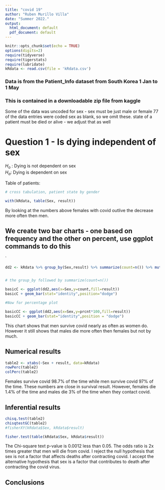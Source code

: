 ```yaml
---
title: "covid 19"
author: "Ruben Murillo Villa"
date: "Summer 2022."
output:
  html_document: default
  pdf_document: default
---
```


```r
knitr::opts_chunk$set(echo = TRUE)
options(digits=2)
require(tidyverse)
require(tigerstats)
require(lubridate)
kRdata <- read.csv(file = 'kRdata.csv')
```
### Data is from the Patient_Info dataset from South Korea 1 Jan to 1 May 
### This is contained in a downloadable zip file from kaggle

Some of the data was uncoded for sex - sex must be just male or female
77 of the data entries were coded sex  as blank, so we omit these.
state of a patient must be died or alive - we adjust that as well   
  
# Question 1 - Is dying independent of sex

$H_o$ : Dying is not dependent on sex   
$H_a$: Dying is dependent on sex


Table of patients:
```r

# cross tabulation, patient state by gender

with(kRdata, table(Sex, result))

```
By looking at the numbers above females with covid outlive the decrease more often then men. 

## We create two bar charts - one based on frequency and the other on percent, use ggplot commands to do this

`

```r
dd2 <- kRdata %>% group_by(Sex,result) %>% summarize(count=n()) %>% mutate(prcnt=count/sum(count))


# the group_by followed by summarize(count=n())

basicC <- ggplot(dd2,aes(x=Sex,y=count,fill=result))
basicC + geom_bar(stat="identity",position="dodge")

#Now for percentage plot

basicCC <- ggplot(dd2,aes(x=Sex,y=prcnt*100,fill=result)) 
basicCC + geom_bar(stat="identity",position = "dodge")
```  

This chart shows that men survive covid nearly as often as women do. However it still shows that males die more often then females but not by much. 




  
## Numerical results

```r
table2 <- xtabs(~Sex + result, data=kRdata)
rowPerc(table2)
colPerc(table2)
```
Females survive covid 98.7% of the time while men survive covid 97% of the time. These numbers are close in survival result. However, females die 1.4% of the time and males die 3% of the time when they contact covid.

## Inferential results 

```r
chisq.test(table2)
chisqtestGC(table2)
#fisherXY(kRdata$Sex, kRdata$result)
```

```r
fisher.test(table(kRdata$Sex, kRdata$result))
```

The Chi-square text p-value is 0.0012 less than 0.05. The odds ratio is 2x times greater that men will die from covid. I reject the null hypothesis that sex is not a factor that affects deaths after contracting covid. I accept the alternative hypothesis that sex is a factor that contributes to death after contracting the covid virus.


## Conclusions


